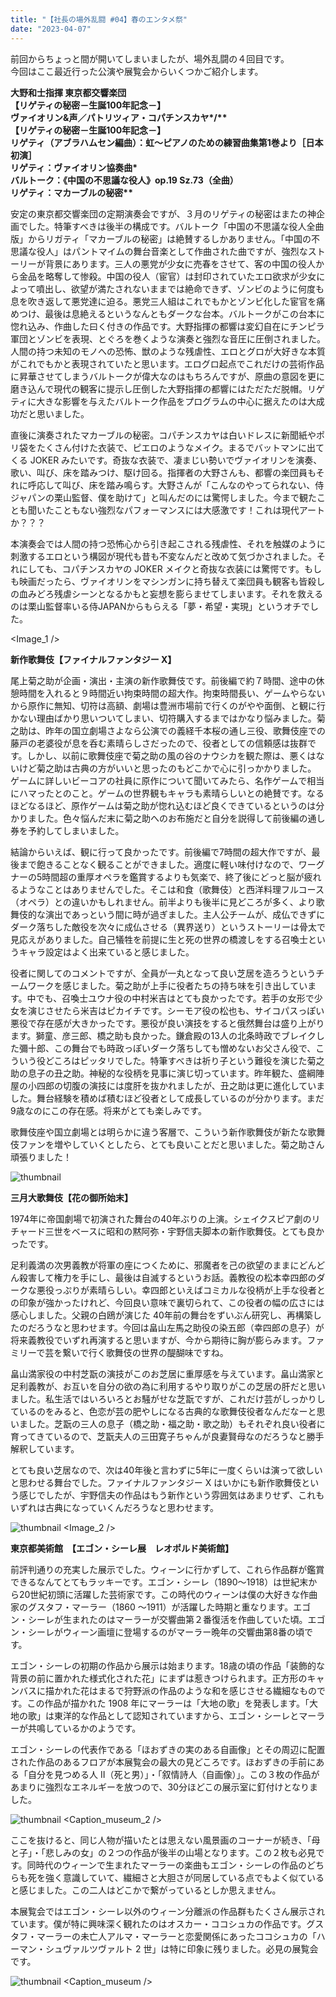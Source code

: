 ```yaml
---
title: "【社長の場外乱闘 #04】春のエンタメ祭"
date: "2023-04-07"
---
```


前回からちょっと間が開いてしまいましたが、場外乱闘の４回目です。<br />
今回はここ最近行った公演や展覧会からいくつかご紹介します。<br />

**大野和士指揮 東京都交響楽団**<br />
**【リゲティの秘密－生誕100年記念－】**<br />
**ヴァイオリン&声／パトリツィア・コパチンスカヤ\*/\*\***<br />
**【リゲティの秘密－生誕100年記念－】**<br />
**リゲティ（アブラハムセン編曲）：虹～ピアノのための練習曲集第1巻より［日本初演］** <br />
**リゲティ：ヴァイオリン協奏曲\***<br />
**バルトーク：《中国の不思議な役人》op.19 Sz.73（全曲）**<br />
**リゲティ：マカーブルの秘密\*\*<br />**

安定の東京都交響楽団の定期演奏会ですが、３月のリゲティの秘密はまたの神企画でした。特筆すべきは後半の構成です。バルトーク「中国の不思議な役人全曲版」からリガティ「マカーブルの秘密」は絶賛するしかありません。「中国の不思議な役人」はパントマイムの舞台音楽として作曲された曲ですが、強烈なストーリーが背景にあります。三人の悪党が少女に売春をさせて、客の中国の役人から金品を略奪して惨殺。中国の役人（宦官）は封印されていたエロ欲求が少女によって噴出し、欲望が満たされないままでは絶命できず、ゾンビのように何度も息を吹き返して悪党達に迫る。悪党三人組はこれでもかとゾンビ化した宦官を痛めつけ、最後は息絶えるというなんともダークな台本。バルトークがこの台本に惚れ込み、作曲した曰く付きの作品です。大野指揮の都響は変幻自在にチンピラ軍団とゾンビを表現、とぐろを巻くような演奏と強烈な音圧に圧倒されました。人間の持つ未知のモノへの恐怖、獣のような残虐性、エロとグロが大好きな本質がこれでもかと表現されていたと思います。エログロ起点でこれだけの芸術作品に昇華させてしまうバルトークが偉大なのはもちろんですが、原曲の意図を更に磨き込んで現代の観客に提示し圧倒した大野指揮の都響にはただただ脱帽。リゲティに大きな影響を与えたバルトーク作品をプログラムの中心に据えたのは大成功だと思いました。

直後に演奏されたマカーブルの秘密。コパチンスカヤは白いドレスに新聞紙やポリ袋をたくさん付けた衣装で、ピエロのようなメイク。まるでバットマンに出てくる JOKER みたいです。奇抜な衣装で、凄まじい勢いでヴァイオリンを演奏、歌い、叫び、床を踏みつけ、駆け回る。指揮者の大野さんも、都響の楽団員もそれに呼応して叫び、床を踏み鳴らす。大野さんが「こんなのやってられない、侍ジャパンの栗山監督、僕を助けて」と叫んだのには驚愕しました。今まで観たことも聞いたこともない強烈なパフォーマンスには大感激です！これは現代アートか？？？

本演奏会では人間の持つ恐怖心から引き起こされる残虐性、それを触媒のように刺激するエロという構図が現代も昔も不変なんだと改めて気づかされました。それにしても、コパチンスカヤの JOKER メイクと奇抜な衣装には驚愕です。もしも映画だったら、ヴァイオリンをマシンガンに持ち替えて楽団員も観客も皆殺しの血みどろ残虐シーンとなるかもと妄想を膨らませてしまいます。それを救えるのは栗山監督率いる侍JAPANからもらえる「夢・希望・実現」というオチでした。

<Image_1 />

**新作歌舞伎【ファイナルファンタジー X】**

尾上菊之助が企画・演出・主演の新作歌舞伎です。前後編で約７時間、途中の休憩時間を入れると９時間近い拘束時間の超大作。拘束時間長い、ゲームやらないから原作に無知、切符は高額、劇場は豊洲市場前で行くのがやや面倒、と観に行かない理由ばかり思いついてしまい、切符購入するまではかなり悩みました。菊之助は、昨年の国立劇場さよなら公演での義経千本桜の通し三役、歌舞伎座での藤戸の老婆役が息を呑む素晴らしさだったので、役者としての信頼感は抜群です。しかし、以前に歌舞伎座で菊之助の風の谷のナウシカを観た際は、悪くはないけど菊之助は古典の方がいいと思ったのもどこかで心に引っかかりました。
ゲームに詳しいビーコアの社員に原作について聞いてみたら、名作ゲームで相当にハマったとのこと。ゲームの世界観もキャラも素晴らしいとの絶賛です。なるほどなるほど、原作ゲームは菊之助が惚れ込むほど良くできているというのは分かりました。色々悩んだ末に菊之助へのお布施だと自分を説得して前後編の通し券を予約してしまいました。

結論からいえば、観に行って良かったです。前後編で7時間の超大作ですが、最後まで飽きることなく観ることができました。適度に軽い味付けなので、ワーグナーの5時間超の重厚オペラを鑑賞するよりも気楽で、終了後にどっと脳が疲れるようなことはありませんでした。そこは和食（歌舞伎）と西洋料理フルコース（オペラ）との違いかもしれません。前半よりも後半に見どころが多く、より歌舞伎的な演出であっという間に時が過ぎました。主人公チームが、成仏できずにダーク落ちした敵役を次々に成仏させる（異界送り）というストーリーは骨太で見応えがありました。自己犠牲を前提に生と死の世界の橋渡しをする召喚士というキャラ設定はよく出来ていると感じました。

役者に関してのコメントですが、全員が一丸となって良い芝居を造ろうというチームワークを感じました。菊之助が上手に役者たちの持ち味を引き出しています。中でも、召喚士ユウナ役の中村米吉はとても良かったです。若手の女形で少女を演じさせたら米吉はピカイチです。シーモア役の松也も、サイコパスっぽい悪役で存在感が大きかったです。悪役が良い演技をすると俄然舞台は盛り上がります。獅童、彦三郎、橋之助も良かった。鎌倉殿の13人の北条時政でブレイクした彌十郎、この舞台でも時政っぽいダーク落ちしても憎めないお父さん役で、こういう役どころはピッタリでした。特筆すべきは祈り子という難役を演じた菊之助の息子の丑之助。神秘的な役柄を見事に演じ切っています。昨年観た、盛綱陣屋の小四郎の切腹の演技には度肝を抜かれましたが、丑之助は更に進化していました。舞台経験を積めば積むほど役者として成長しているのが分かります。まだ9歳なのにこの存在感。将来がとても楽しみです。

歌舞伎座や国立劇場とは明らかに違う客層で、こういう新作歌舞伎が新たな歌舞伎ファンを増やしていくとしたら、とても良いことだと思いました。菊之助さん頑張りました！

![thumbnail](../images/Blog/2023-0407/finalfantasyX.png)

**三月大歌舞伎【花の御所始末】**

1974年に帝国劇場で初演された舞台の40年ぶりの上演。シェイクスピア劇のリチャード三世をベースに昭和の黙阿弥・宇野信夫脚本の新作歌舞伎。とても良かったです。<br />

足利義満の次男義教が将軍の座につくために、邪魔者を己の欲望のままにどんどん殺害して権力を手にし、最後は自滅するというお話。義教役の松本幸四郎のダークな悪役っぷりが素晴らしい。幸四郎といえばコミカルな役柄が上手な役者との印象が強かったけれど、今回良い意味で裏切られて、この役者の幅の広さには感心しました。父親の白鴎が演じた 40年前の舞台をずいぶん研究し、再構築したのだろうなと思わせます。今回は畠山左馬之助役の染五郎（幸四郎の息子）が将来義教役でいずれ再演すると思いますが、今から期待に胸が膨らみます。ファミリーで芸を繋いで行く歌舞伎の世界の醍醐味ですね。

畠山満家役の中村芝翫の演技がこのお芝居に重厚感を与えています。畠山満家と足利義教が、お互いを自分の欲の為に利用するやり取りがこの芝居の肝だと思いました。私生活ではいろいろとお騒がせな芝翫ですが、これだけ芸がしっかりしているのをみると、色恋が芸の肥やしになる古典的な歌舞伎役者なんだなーと思いました。芝翫の三人の息子（橋之助・福之助・歌之助）もそれぞれ良い役者に育ってきているので、芝翫夫人の三田寛子ちゃんが良妻賢母なのだろうなと勝手解釈しています。

とても良い芝居なので、次は40年後と言わずに5年に一度くらいは演って欲しいと思わせる舞台でした。ファイナルファンタジー X はいかにも新作歌舞伎という感じでしたが、宇野信夫の作品はもう新作という雰囲気はあまりせず、これもいずれは古典になっていくんだろうなと思わせます。

![thumbnail](../images/Blog/2023-0407/kabuki.png)
<Image_2 />

**東京都美術館　【エゴン・シーレ展　レオポルド美術館】**

前評判通りの充実した展示でした。ウィーンに行かずして、これら作品群が鑑賞できるなんてとてもラッキーです。エゴン・シーレ（1890〜1918）は世紀末から20世紀初頭に活躍した芸術家です。この時代のウィーンは僕の大好きな作曲家のグスタフ・マーラー（1860 〜1911）が活躍した時期と重なります。エゴン・シーレが生まれたのはマーラーが交響曲第２番復活を作曲していた頃。エゴン・シーレがウィーン画壇に登場するのがマーラー晩年の交響曲第8番の頃です。

エゴン・シーレの初期の作品から展示は始まります。18歳の頃の作品「装飾的な背景の前に置かれた様式化された花」にまずは惹きつけられます。正方形のキャンバスに描かれた花はまるで狩野派の作品のような和を感じさせる繊細なものです。この作品が描かれた 1908 年にマーラーは「大地の歌」を発表します。「大地の歌」は東洋的な作品として認知されていますから、エゴン・シーレとマーラーが共鳴しているかのようです。

エゴン・シーレの代表作である「ほおずきの実のある自画像」とその周辺に配置された作品のあるフロアが本展覧会の最大の見どころです。ほおずきの手前にある「自分を見つめる人 II（死と男）」・「叙情詩人（自画像）」。この３枚の作品があまりに強烈なエネルギーを放つので、30分ほどこの展示室に釘付けとなりました。

![thumbnail](../images/Blog/2023-0407/egonschiele_1.png)
<Caption_museum_2 />

ここを抜けると、同じ人物が描いたとは思えない風景画のコーナーが続き、「母と子」・「悲しみの女」の２つの作品が後半の山場となります。この２枚も必見です。同時代のウィーンで生まれたマーラーの楽曲もエゴン・シーレの作品のどちらも死を強く意識していて、繊細さと大胆さが同居している点でもよく似ていると感じました。この二人はどこかで繋がっているとしか思えません。

本展覧会ではエゴン・シーレ以外のウィーン分離派の作品群もたくさん展示されています。僕が特に興味深く観れたのはオスカー・ココシュカの作品です。グスタフ・マーラーの未亡人アルマ・マーラーと恋愛関係にあったココシュカの「ハーマン・シュヴァルツヴァルト 2 世」は特に印象に残りました。必見の展覧会です。

![thumbnail](../images/Blog/2023-0407/egonschiele_3.png)
<Caption_museum />
